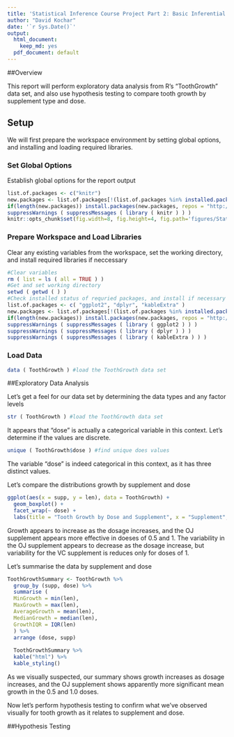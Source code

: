 ```yaml
---
title: 'Statistical Inference Course Project Part 2: Basic Inferential Data Analysis'
author: "David Kochar"
date: '`r Sys.Date()`'
output:
  html_document:
    keep_md: yes
  pdf_document: default
---
```


##Overview

This report will perform exploratory data analysis from R's "ToothGrowth" data set, and also use hypothesis testing to compare tooth growth by supplement type and dose. 

## Setup

We will first prepare the workspace environment by setting global options, and installing and loading required libraries.

### Set Global Options

Establish global options for the report output

```r
list.of.packages <- c("knitr")
new.packages <- list.of.packages[!(list.of.packages %in% installed.packages()[,"Package"])]
if(length(new.packages)) install.packages(new.packages, repos = "http://cran.us.r-project.org")
suppressWarnings ( suppressMessages ( library ( knitr ) ) )
knitr::opts_chunk$set(fig.width=8, fig.height=4, fig.path='figures/StatisticalInferenceCourseProject/StatisticalInferenceCourseProjectPart1_', echo=TRUE, warning=FALSE, message=FALSE)
```

### Prepare Workspace and Load Libraries

Clear any existing variables from the workspace, set the working directory, and install required libraries if neccessary

```r
#Clear variables
rm ( list = ls ( all = TRUE ) )
#Get and set working directory
setwd ( getwd ( ) )
#Check installed status of requried packages, and install if necessary
list.of.packages <- c( "ggplot2", "dplyr", "kableExtra" )
new.packages <- list.of.packages[!(list.of.packages %in% installed.packages()[,"Package"])]
if(length(new.packages)) install.packages(new.packages, repos = "http://cran.us.r-project.org")
suppressWarnings ( suppressMessages ( library ( ggplot2 ) ) )
suppressWarnings ( suppressMessages ( library ( dplyr ) ) )
suppressWarnings ( suppressMessages ( library ( kableExtra ) ) )
```
### Load Data
```r
data ( ToothGrowth ) #load the ToothGrowth data set
```

##Exploratory Data Analysis

Let's get a feel for our data set by determining the data types and any factor levels

```r
str ( ToothGrowth ) #load the ToothGrowth data set
```
It appears that "dose" is actually a categorical variable in this context. Let's determine if the values are discrete.

```r
unique ( ToothGrowth$dose ) #find unique does values
```

The variable "dose" is indeed categorical in this context, as it has three distinct values.

Let's compare the distributions growth by supplement and dose

```r
ggplot(aes(x = supp, y = len), data = ToothGrowth) +
  geom_boxplot() +
  facet_wrap(~ dose) +
  labs(title = "Tooth Growth by Dose and Supplement", x = "Supplement", y = "Growth Length")
```

Growth appears to increase as the dosage increases, and the OJ supplement appears more effective in doeses of 0.5 and 1. The variability in the OJ supplement appears to decrease as the dosage increase, but variability for the VC supplement is reduces only for doses of 1.

Let's summarise the data by supplement and dose

```r
ToothGrowthSummary <- ToothGrowth %>%
  group_by (supp, dose) %>%
  summarise (
  MinGrowth = min(len),
  MaxGrowth = max(len),
  AverageGrowth = mean(len),
  MedianGrowth = median(len),
  GrowthIQR = IQR(len)
  ) %>%
  arrange (dose, supp)
  
  ToothGrowthSummary %>%
  kable("html") %>%
  kable_styling()
```

As we visually suspected, our summary shows growth increases as dosage increases, and the OJ supplement shows apparently more significant mean growth in the 0.5 and 1.0 doses.

Now let's perform hypothesis testing to confirm what we've observed visually for tooth growth as it relates to supplement and dose.

##Hypothesis Testing


